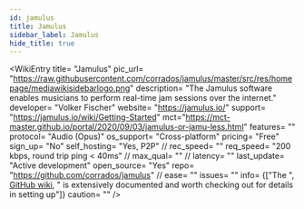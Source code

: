 ```yaml
---
id: jamulus
title: Jamulus
sidebar_label: Jamulus
hide_title: true
---
```


<WikiEntry 
    title= "Jamulus" 
    pic_url= "https://raw.githubusercontent.com/corrados/jamulus/master/src/res/homepage/mediawikisidebarlogo.png" 
    description= "The Jamulus software enables musicians to perform real-time jam sessions over the internet."
    developer= "Volker Fischer"
    website= "https://jamulus.io/"
    support= "https://jamulus.io/wiki/Getting-Started"
    mct="https://mct-master.github.io/portal/2020/09/03/jamulus-or-jamu-less.html"
    features= ""
    protocol= "Audio (Opus)"
    os_support= "Cross-platform"
    pricing= "Free"
    sign_up= "No"
    self_hosting= "Yes, P2P"
    // rec_speed= ""
    req_speed= "200 kbps, round trip ping < 40ms"
    // max_qual= ""
    // latency= ""
    last_update= "Active development"
    open_source= "Yes"
    repo= "https://github.com/corrados/jamulus"
    // ease= ""
    issues= ""
    info= {["The ", <a href='https://github.com/corrados/jamulus/wiki'>GitHub wiki</a>, " is extensively documented and worth checking out for details in setting up"]}
    caution= ""
/>
